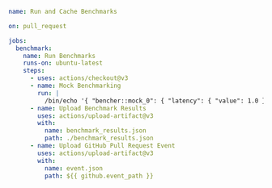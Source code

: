 ```yaml
name: Run and Cache Benchmarks

on: pull_request

jobs:
  benchmark:
    name: Run Benchmarks
    runs-on: ubuntu-latest
    steps:
      - uses: actions/checkout@v3
      - name: Mock Benchmarking
        run: |
          /bin/echo '{ "bencher::mock_0": { "latency": { "value": 1.0 } } }' > benchmark_results.json
      - name: Upload Benchmark Results
        uses: actions/upload-artifact@v3
        with:
          name: benchmark_results.json
          path: ./benchmark_results.json
      - name: Upload GitHub Pull Request Event
        uses: actions/upload-artifact@v3
        with:
          name: event.json
          path: ${{ github.event_path }}
```
